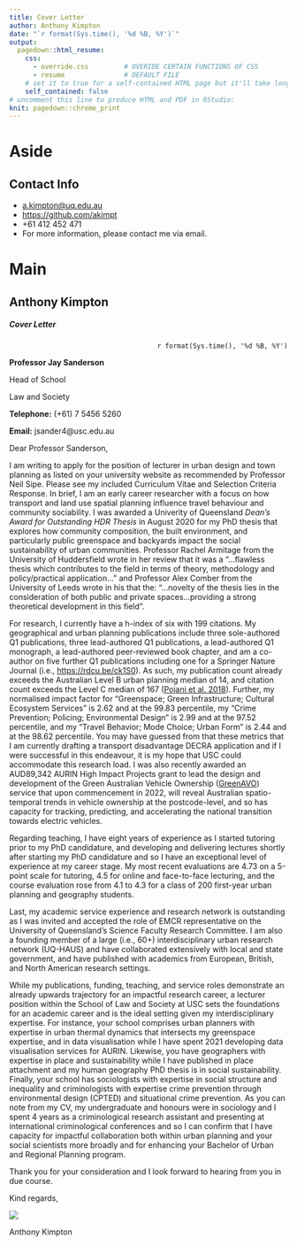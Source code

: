 ```yaml
---
title: Cover Letter
author: Anthony Kimpton
date: "`r format(Sys.time(), '%d %B, %Y')`"
output:
  pagedown::html_resume:
    css: 
      - override.css         # OVERIDE CERTAIN FUNCTIONS OF CSS
      - resume               # DEFAULT FILE
    # set it to true for a self-contained HTML page but it'll take longer to render
    self_contained: false
# uncomment this line to produce HTML and PDF in RStudio:
knit: pagedown::chrome_print
---
```


Aside
================================================================================

Contact Info {#contact}
--------------------------------------------------------------------------------

- <i class="fa fa-envelope"></i> [a.kimpton@uq.edu.au](a.kimpton@uq.edu.au)
- <i class="fa fa-github"></i> [https://github.com/akimpt](https://github.com/akimpt)
- <i class="fa fa-phone"></i> +61 412 452 471
- For more information, please contact me via email.

Main
================================================================================

Anthony Kimpton {#title}
--------------------------------------------------------------------------------

<h5><b>Cover Letter</b></h5>

<div style="text-align: right"> `r format(Sys.time(), '%d %B, %Y')` </div>

<div style="text-align: left"> 
::: concise
**Professor Jay Sanderson**

Head of School 

Law and Society

**Telephone:** (+61) 7 5456 5260

**Email:** jsander4@usc.edu.au
:::

Dear Professor Sanderson,
</div>

I am writing to apply for the position of lecturer in urban design and town planning as listed on your university website as recommended by Professor Neil Sipe. Please see my included Curriculum Vitae and Selection Criteria Response. In brief, I am an early career researcher with a focus on how transport and land use spatial planning influence travel behaviour and community sociability. I was awarded a Univerity of Queensland *Dean's Award for Outstanding HDR Thesis* in August 2020 for my PhD thesis that explores how community composition, the built environment, and particularly public greenspace and backyards impact the social sustainability of urban communities. Professor Rachel Armitage from the University of Huddersfield wrote in her review that it was a “…flawless thesis which contributes to the field in terms of theory, methodology and policy/practical application…” and Professor Alex Comber from the University of Leeds wrote in his that the: “…novelty of the thesis lies in the consideration of both public and private spaces…providing a strong theoretical development in this field”. 

For research, I currently have a h-index of six with 199 citations. My geographical and urban planning publications include three sole-authored Q1 publications, three lead-authored Q1 publications, a lead-authored Q1 monograph, a lead-authored peer-reviewed book chapter, and am a co-author on five further Q1 publications including one for a Springer Nature Journal (i.e., [https://rdcu.be/ck1S0](https://rdcu.be/ck1S0)). As such, my publication count already exceeds the Australian Level B urban planning median of 14, and citation count exceeds the Level C median of 167 ([Pojani et al. 2018](https://journals.sagepub.com/doi/10.1177/0739456X18804330)). Further, my normalised impact factor for “Greenspace; Green Infrastructure; Cultural Ecosystem Services” is 2.62 and at the 99.83 percentile, my “Crime Prevention; Policing; Environmental Design” is 2.99 and at the 97.52 percentile, and my “Travel Behavior; Mode Choice; Urban Form” is 2.44 and at the 98.62 percentile. You may have guessed from that these metrics that I am currently drafting a transport disadvantage DECRA application and if I were successful in this endeavour, it is my hope that USC could accommodate this research load. I was also recently awarded an AUD89,342 AURIN High Impact Projects grant to lead the design and development of the Green Australian Vehicle Ownership ([GreenAVO](https://aurin.org.au/about-aurin/network/aurin-high-impact-projects/)) service that upon commencement in 2022, will reveal Australian spatio-temporal trends in vehicle ownership at the postcode-level, and so has capacity for tracking, predicting, and accelerating the national transition towards electric vehicles.

Regarding teaching, I have eight years of experience as I started tutoring prior to my PhD candidature, and developing and delivering lectures shortly after starting my PhD candidature and so I have an exceptional level of experience at my career stage. My most recent evaluations are 4.73 on a 5-point scale for tutoring, 4.5 for online and face-to-face lecturing, and the course evaluation rose from 4.1 to 4.3 for a class of 200 first-year urban planning and geography students.

Last, my academic service experience and research network is outstanding as I was invited and accepted the role of EMCR representative on the University of Queensland’s Science Faculty Research Committee. I am also a founding member of a large (i.e., 60+) interdisciplinary urban research network (UQ-HAUS) and have collaborated extensively with local and state government, and have published with academics from European, British, and North American research settings.

While my publications, funding, teaching, and service roles demonstrate an already upwards trajectory for an impactful research career, a lecturer position within the School of Law and Society at USC sets the foundations for an academic career and is the ideal setting given my interdisciplinary expertise. For instance, your school comprises urban planners with expertise in urban thermal dynamics that intersects my greenspace expertise, and in data visualisation while I have spent 2021 developing data visualisation services for AURIN. Likewise, you have geographers with expertise in place and sustainability while I have published in place attachment and my human geography PhD thesis is in social sustainability. Finally, your school has sociologists with expertise in social structure and inequality and criminologists with expertise crime prevention through environmental design (CPTED) and situational crime prevention. As you can note from my CV, my undergraduate and honours were in sociology and I spent 4 years as a criminological research assistant and presenting at international criminological conferences and so I can confirm that I have capacity for impactful collaboration both within urban planning and your social scientists more broadly and for enhancing your Bachelor of Urban and Regional Planning program.

Thank you for your consideration and I look forward to hearing from you in due course.

Kind regards,

![](Picture1.png)

Anthony Kimpton